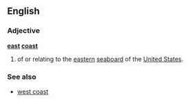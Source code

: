 ==English==
===Adjective===
'''[[east]] [[coast]]'''
# of or relating to the [[eastern]] [[seaboard]] of the [[United States]].
===See also===
* [[west coast]]